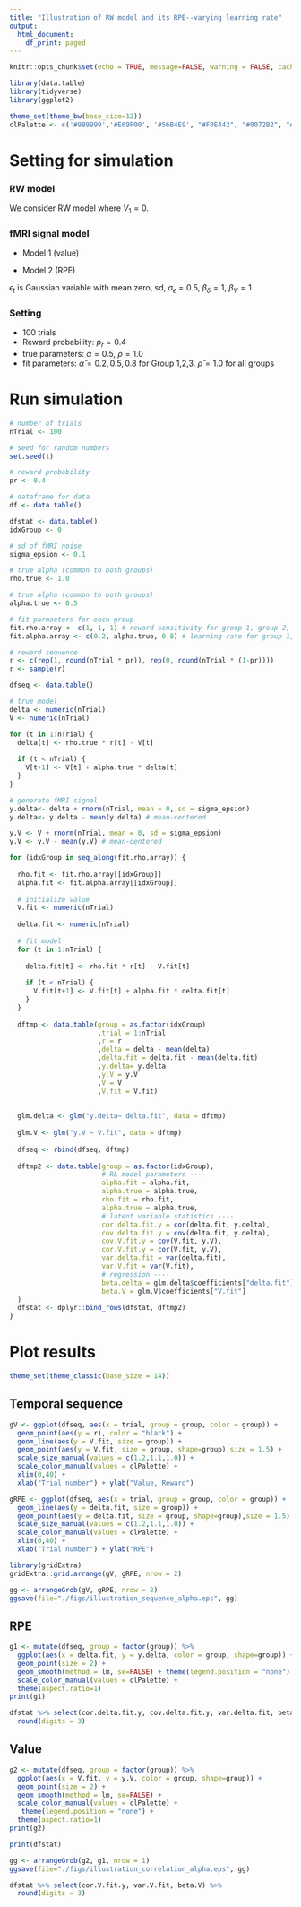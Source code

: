 ```yaml
---
title: "Illustration of RW model and its RPE--varying learning rate"
output:
  html_document:
    df_print: paged
---
```


```r
knitr::opts_chunk$set(echo = TRUE, message=FALSE, warning = FALSE, cache = FALSE)
```

```r
library(data.table)
library(tidyverse)
library(ggplot2)

theme_set(theme_bw(base_size=12))
clPalette <- c('#999999','#E69F00', '#56B4E9', "#F0E442", "#0072B2", "#D55E00", "#CC79A7")
```

# Setting for simulation

### RW model
We consider RW model
\begin{align*}
V_{t+1} &= V_t + \alpha \delta_t \\
\delta_t &= r_t - V_t
\end{align*}
where $V_1 = 0$. 

### fMRI signal model

* Model 1 (value)
\begin{align*}
y_t = \beta_{V} V_t + \epsilon_t
\end{align*}

* Model 2 (RPE)
\begin{align*}
y_t = \beta_{\delta} \delta_t + \epsilon_t
\end{align*}

$\epsilon_t$ is Gaussian variable with mean zero, sd, $\sigma_{\epsilon} = 0.5$, 
$\beta_{\delta} = 1$, $\beta_{V} = 1$

### Setting

* 100 trials
* Reward probability: $p_r = 0.4$
* true parameters: $\alpha = 0.5$, $\rho = 1.0$
* fit parameters: $\hat{\alpha} = 0.2, 0.5, 0.8$ for Group 1,2,3. 
$\hat{\rho} = 1.0$ for all groups 

# Run simulation

```r
# number of trials
nTrial <- 100

# seed for random numbers
set.seed(1)

# reward probability
pr <- 0.4

# dataframe for data
df <- data.table()

dfstat <- data.table()
idxGroup <- 0

# sd of fMRI noise
sigma_epsion <- 0.1

# true alpha (common to both groups)
rho.true <- 1.0

# true alpha (common to both groups)
alpha.true <- 0.5

# fit parmaeters for each group
fit.rho.array <- c(1, 1, 1) # reward sensitivity for group 1, group 2, group 3
fit.alpha.array <- c(0.2, alpha.true, 0.8) # learning rate for group 1, group 2, group 3

# reward sequence
r <- c(rep(1, round(nTrial * pr)), rep(0, round(nTrial * (1-pr))))
r <- sample(r)

dfseq <- data.table()

# true model
delta <- numeric(nTrial) 
V <- numeric(nTrial)

for (t in 1:nTrial) {
  delta[t] <- rho.true * r[t] - V[t]
  
  if (t < nTrial) {
    V[t+1] <- V[t] + alpha.true * delta[t]
  }
}

# generate fMRI signal
y.delta<- delta + rnorm(nTrial, mean = 0, sd = sigma_epsion) 
y.delta<- y.delta - mean(y.delta) # mean-centered 

y.V <- V + rnorm(nTrial, mean = 0, sd = sigma_epsion) 
y.V <- y.V - mean(y.V) # mean-centered 

for (idxGroup in seq_along(fit.rho.array)) {
  
  rho.fit <- fit.rho.array[[idxGroup]]
  alpha.fit <- fit.alpha.array[[idxGroup]]
  
  # initialize value 
  V.fit <- numeric(nTrial)
  
  delta.fit <- numeric(nTrial) 
  
  # fit model
  for (t in 1:nTrial) {
    
    delta.fit[t] <- rho.fit * r[t] - V.fit[t]
    
    if (t < nTrial) {
      V.fit[t+1] <- V.fit[t] + alpha.fit * delta.fit[t]
    }
  }
  
  dftmp <- data.table(group = as.factor(idxGroup)
                      ,trial = 1:nTrial
                      ,r = r
                      ,delta = delta - mean(delta)
                      ,delta.fit = delta.fit - mean(delta.fit)
                      ,y.delta= y.delta
                      ,y.V = y.V
                      ,V = V
                      ,V.fit = V.fit)
  
  
  glm.delta <- glm("y.delta~ delta.fit", data = dftmp)
  
  glm.V <- glm("y.V ~ V.fit", data = dftmp)
  
  dfseq <- rbind(dfseq, dftmp)
  
  dftmp2 <- data.table(group = as.factor(idxGroup),
                       # RL model parameters ---- 
                       alpha.fit = alpha.fit, 
                       alpha.true = alpha.true,
                       rho.fit = rho.fit,
                       alpha.true = alpha.true,
                       # latent variable statistics ---- 
                       cor.delta.fit.y = cor(delta.fit, y.delta),
                       cov.delta.fit.y = cov(delta.fit, y.delta),
                       cov.V.fit.y = cov(V.fit, y.V),
                       cor.V.fit.y = cor(V.fit, y.V),
                       var.delta.fit = var(delta.fit), 
                       var.V.fit = var(V.fit),
                       # regression ---- 
                       beta.delta = glm.delta$coefficients["delta.fit"],
                       beta.V = glm.V$coefficients["V.fit"]
  )
  dfstat <- dplyr::bind_rows(dfstat, dftmp2)
}
```

# Plot results

```r
theme_set(theme_classic(base_size = 14))
```

## Temporal sequence

```r
gV <- ggplot(dfseq, aes(x = trial, group = group, color = group)) + 
  geom_point(aes(y = r), color = "black") +
  geom_line(aes(y = V.fit, size = group)) +
  geom_point(aes(y = V.fit, size = group, shape=group),size = 1.5) +
  scale_size_manual(values = c(1.2,1.1,1.0)) + 
  scale_color_manual(values = clPalette) +
  xlim(0,40) + 
  xlab("Trial number") + ylab("Value, Reward")

gRPE <- ggplot(dfseq, aes(x = trial, group = group, color = group)) +
  geom_line(aes(y = delta.fit, size = group)) +
  geom_point(aes(y = delta.fit, size = group, shape=group),size = 1.5) +
  scale_size_manual(values = c(1.2,1.1,1.0)) + 
  scale_color_manual(values = clPalette) +
  xlim(0,40) + 
  xlab("Trial number") + ylab("RPE")

library(gridExtra)
gridExtra::grid.arrange(gV, gRPE, nrow = 2)

gg <- arrangeGrob(gV, gRPE, nrow = 2)
ggsave(file="./figs/illustration_sequence_alpha.eps", gg)
```

## RPE 

```r
g1 <- mutate(dfseq, group = factor(group)) %>%
  ggplot(aes(x = delta.fit, y = y.delta, color = group, shape=group)) +
  geom_point(size = 2) + 
  geom_smooth(method = lm, se=FALSE) + theme(legend.position = "none") +
  scale_color_manual(values = clPalette) + 
  theme(aspect.ratio=1)
print(g1)
```


```r
dfstat %>% select(cor.delta.fit.y, cov.delta.fit.y, var.delta.fit, beta.delta) %>% 
  round(digits = 3)
```

## Value

```r
g2 <- mutate(dfseq, group = factor(group)) %>%
  ggplot(aes(x = V.fit, y = y.V, color = group, shape=group)) +
  geom_point(size = 2) + 
  geom_smooth(method = lm, se=FALSE) +
  scale_color_manual(values = clPalette) +
   theme(legend.position = "none") +
  theme(aspect.ratio=1)
print(g2)

print(dfstat)
```

```r
gg <- arrangeGrob(g2, g1, nrow = 1)
ggsave(file="./figs/illustration_correlation_alpha.eps", gg)
```

```r
dfstat %>% select(cor.V.fit.y, var.V.fit, beta.V) %>% 
  round(digits = 3)
```



